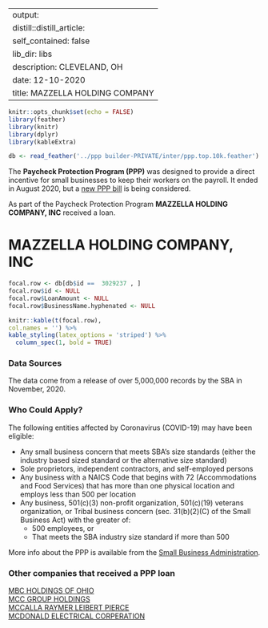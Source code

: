 
---
output:
  distill::distill_article:
    self_contained: false
    lib_dir: libs
description: CLEVELAND, OH 
date: 12-10-2020
title: MAZZELLA HOLDING COMPANY 
---




```r
knitr::opts_chunk$set(echo = FALSE)
library(feather)
library(knitr)
library(dplyr)
library(kableExtra)

db <- read_feather('../ppp builder-PRIVATE/inter/ppp.top.10k.feather')

```



The **Paycheck Protection Program (PPP)** was designed to provide a direct incentive for small businesses to keep their workers on the payroll. It ended in August 2020, but a [new PPP bill](https://thehill.com/policy/finance/529092-bipartisan-support-for-new-ppp-loans-gains-momentum-in-congress) is being considered.

As part of the Paycheck Protection Program **MAZZELLA HOLDING COMPANY, INC** received a loan.


# MAZZELLA HOLDING COMPANY, INC 

```r
focal.row <- db[db$id ==  3029237 , ]
focal.row$id <- NULL
focal.row$LoanAmount <- NULL
focal.row$BusinessName.hyphenated <- NULL

knitr::kable(t(focal.row), 
col.names = '') %>%
kable_styling(latex_options = 'striped') %>%
  column_spec(1, bold = TRUE)


```

### Data Sources

The data come from a release of over 5,000,000 records by the SBA in November, 2020.


### Who Could Apply?

The following entities affected by Coronavirus (COVID-19) may have been eligible:

+ Any small business concern that meets SBA’s size standards (either the industry based sized standard or the alternative size standard)
+ Sole proprietors, independent contractors, and self-employed persons
+ Any business with a NAICS Code that begins with 72 (Accommodations and Food Services) that has more than one physical location and employs less than 500 per location
+ Any business, 501(c)(3) non-profit organization, 501(c)(19) veterans organization, or Tribal business concern (sec. 31(b)(2)(C) of the Small Business Act) with the greater of:
  + 500 employees, or 
  + That meets the SBA industry size standard if more than 500


More info about the PPP is available from the [Small Business Administration](https://www.sba.gov/funding-programs/loans/coronavirus-relief-options/paycheck-protection-program).

 
### Other companies that received a PPP loan 
   
 [MBC HOLDINGS OF OHIO](/Paycheck-Protection-Program/3030316-MBC-HOLDINGS-OF-OHIO) <br> [MCC GROUP HOLDINGS](/Paycheck-Protection-Program/3033774-MCC-GROUP-HOLDINGS) <br> [MCCALLA RAYMER LEIBERT PIERCE](/Paycheck-Protection-Program/3034263-MCCALLA-RAYMER-LEIBERT-PIERCE) <br> [MCDONALD ELECTRICAL CORPERATION](/Paycheck-Protection-Program/3038524-MCDONALD-ELECTRICAL-CORPERATION) <br>